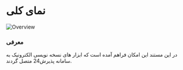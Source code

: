 # نمای کلی

![Overview](/interfaces/prescription/overview.png)

### معرفی

در این مستند این امکان فراهم آمده است که ابزار های نسخه نویسی الکترونیک به سامانه پذیرش24 متصل گردند.


<Cards>
  <Card title="ایجاد و ویرایش" href="/apps/prescription/create-and-edit" />
  <Card title="ثبت نهایی" href="/apps/prescription/finalize" />
  <Card title="بیمه ها" href="/apps/prescription/insurances" />
</Cards>
